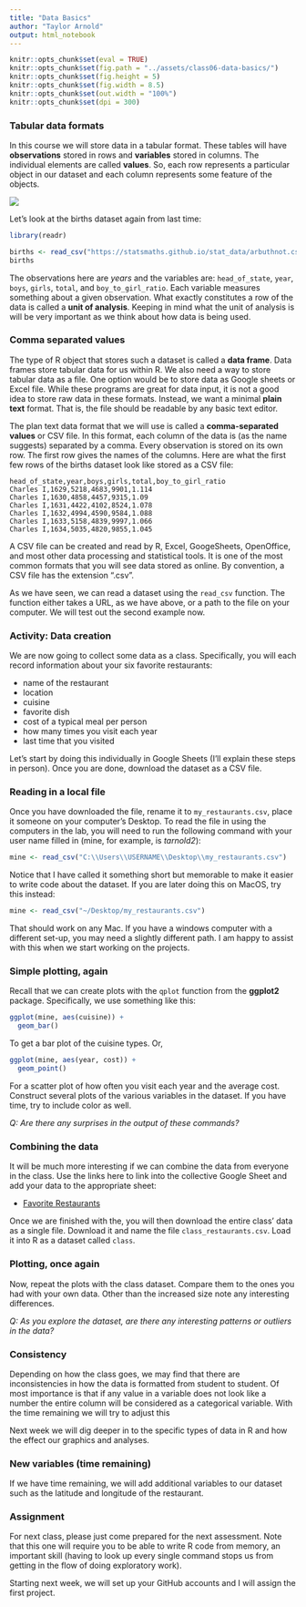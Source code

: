 ```yaml
---
title: "Data Basics"
author: "Taylor Arnold"
output: html_notebook
---
```


```r
knitr::opts_chunk$set(eval = TRUE)
knitr::opts_chunk$set(fig.path = "../assets/class06-data-basics/")
knitr::opts_chunk$set(fig.height = 5)
knitr::opts_chunk$set(fig.width = 8.5)
knitr::opts_chunk$set(out.width = "100%")
knitr::opts_chunk$set(dpi = 300)
```

### Tabular data formats

In this course we will store data in a tabular format.
These tables will have **observations** stored in rows and
**variables** stored in columns. The individual elements are
called **values**. So, each row represents a
particular object in our dataset and each column represents
some feature of the objects.

![](../assets/img/tidy-1.png)

Let's look at the births dataset again from last time:

```r
library(readr)

births <- read_csv("https://statsmaths.github.io/stat_data/arbuthnot.csv")
births
```

The observations here are *years* and the variables are: `head_of_state`,
`year`, `boys`, `girls`, `total`, and `boy_to_girl_ratio`. Each variable
measures something about a given observation. What exactly
constitutes a row of the data is called a **unit of analysis**.
Keeping in mind what the unit of analysis is will be very
important as we think about how data is being used.

### Comma separated values

The type of R object that stores such a dataset is called a
**data frame**. Data frames store tabular data for us within R. We also
need a way to store tabular data as a file. One option would be to store
data as Google sheets or Excel file. While these programs are
great for data input, it is not a good idea to store raw data in
these formats. Instead, we want a minimal **plain text** format.
That is, the file should be readable by any basic text editor.

The plan text data format that we will use is called a
**comma-separated values** or CSV file. In this format, each
column of the data is (as the name suggests) separated by a
comma. Every observation is stored on its own row. The first
row gives the names of the columns. Here are what the first few
rows of the births dataset look like stored as a CSV file:

```
head_of_state,year,boys,girls,total,boy_to_girl_ratio
Charles I,1629,5218,4683,9901,1.114
Charles I,1630,4858,4457,9315,1.09
Charles I,1631,4422,4102,8524,1.078
Charles I,1632,4994,4590,9584,1.088
Charles I,1633,5158,4839,9997,1.066
Charles I,1634,5035,4820,9855,1.045
```

A CSV file can be created and read by R, Excel, GoogeSheets,
OpenOffice, and most other data processing and statistical tools.
It is one of the most common formats that you will see data stored
as online. By convention, a CSV file has the extension ".csv".

As we have seen, we can read a dataset using the `read_csv` function. The
function either takes a URL, as we have above, or a path to the file on your
computer. We will test out the second example now.

### Activity: Data creation

We are now going to collect some data as a class. Specifically, you will each
record information about your six favorite restaurants:

  - name of the restaurant
  - location
  - cuisine
  - favorite dish
  - cost of a typical meal per person
  - how many times you visit each year
  - last time that you visited

Let's start by doing this individually in Google Sheets (I'll explain these
steps in person). Once you are done, download the dataset as a CSV file.

### Reading in a local file

Once you have downloaded the file, rename it to `my_restaurants.csv`, place it
someone on your computer's Desktop. To read the file in using the computers
in the lab, you will need to run the following command with your user name
filled in (mine, for example, is *tarnold2*):

```r
mine <- read_csv("C:\\Users\\USERNAME\\Desktop\\my_restaurants.csv")
```

Notice that I have called it something short but memorable to make it easier
to write code about the dataset. If you are later doing this on MacOS, try
this instead:

```r
mine <- read_csv("~/Desktop/my_restaurants.csv")
```

That should work on any Mac. If you have a windows computer with a different
set-up, you may need a slightly different path. I am happy to assist with this
when we start working on the projects.

### Simple plotting, again

Recall that we can create plots with the `qplot` function from the **ggplot2**
package. Specifically, we use something like this:

```r
ggplot(mine, aes(cuisine)) +
  geom_bar()
```

To get a bar plot of the cuisine types. Or,

```r
ggplot(mine, aes(year, cost)) +
  geom_point()
```

For a scatter plot of how often you visit each year and the average cost.
Construct several plots of the various variables in the dataset. If you have
time, try to include color as well.

*Q: Are there any surprises in the output of these commands?*

### Combining the data

It will be much more interesting if we can combine the data from everyone in
the class. Use the links here to link into the collective Google Sheet and
add your data to the appropriate sheet:

- [Favorite Restaurants](https://docs.google.com/spreadsheets/d/10LFQMcRRBiRXEauX1aUfv3dYhiJ4zS616BwyDnXC3kc/edit?usp=sharing)

Once we are finished with the, you will then download the entire class' data
as a single file. Download it and name the file `class_restaurants.csv`. Load
it into R as a dataset called `class`.

### Plotting, once again

Now, repeat the plots with the class dataset. Compare them to the ones you
had with your own data. Other than the increased size note any interesting
differences.

*Q: As you explore the dataset, are there any interesting patterns or outliers
in the data?*

### Consistency

Depending on how the class goes, we may find that there are inconsistencies in
how the data is formatted from student to student. Of most importance is that
if any value in a variable does not look like a number the entire column will
be considered as a categorical variable. With the time remaining we will try
to adjust this

Next week we will dig deeper in to the specific types of data in R and how the
effect our graphics and analyses.

### New variables (time remaining)

If we have time remaining, we will add additional variables to our dataset
such as the latitude and longitude of the restaurant.

### Assignment

For next class, please just come prepared for the next assessment. Note that
this one will require you to be able to write R code from memory, an important
skill (having to look up every single command stops us from getting in the
flow of doing exploratory work).

Starting next week, we will set up your GitHub accounts and I will assign the
first project.



